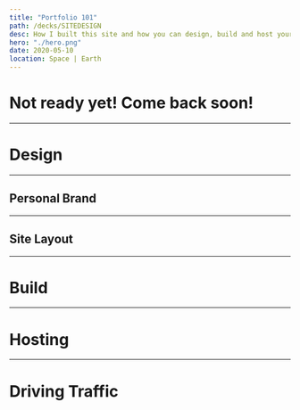 ```yaml
---
title: "Portfolio 101"
path: /decks/SITEDESIGN
desc: How I built this site and how you can design, build and host your own.
hero: "./hero.png"
date: 2020-05-10
location: Space | Earth
---
```



# Not ready yet! Come back soon!

---


# Design

---

## Personal Brand

---


## Site Layout

---

# Build

---

# Hosting

---

# Driving Traffic

